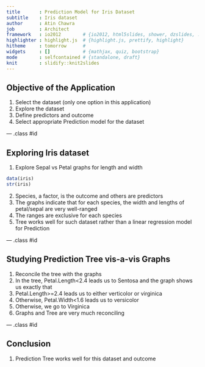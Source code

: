 ---
title       : Prediction Model for Iris Dataset
subtitle    : Iris dataset
author      : Atin Chawra
job         : Architect
framework   : io2012        # {io2012, html5slides, shower, dzslides, ...}
highlighter : highlight.js  # {highlight.js, prettify, highlight}
hitheme     : tomorrow      # 
widgets     : []            # {mathjax, quiz, bootstrap}
mode        : selfcontained # {standalone, draft}
knit        : slidify::knit2slides
---

## Objective of the Application

1. Select the dataset (only one option in this application)
2. Explore the dataset
3. Define predictors and outcome
4. Select appropriate Prediction model for the dataset

--- .class #id 

## Exploring Iris dataset

1. Explore Sepal vs Petal graphs for length and width
```{r}
data(iris)
str(iris)
```
2. Species, a factor, is the outcome and others are predictors
3. The graphs indicate that for each species, the width and lengths of petal/sepal are very well-ranged
4. The ranges are exclusive for each species
5. Tree works well for such dataset rather than a linear regression model for Prediction

--- .class #id 

## Studying Prediction Tree vis-a-vis Graphs

1. Reconcile the tree with the graphs
2. In the tree, Petal.Length<2.4 leads us to Sentosa and the graph shows us exactly that
3. Petal.Length>=2.4 leads us to either verticolor or virginica
4. Otherwise, Petal.Width<1.6 leads us to versicolor
5. Otherwise, we go to Virginica
6. Graphs and Tree are very much reconciling

--- .class #id 

## Conclusion

1. Prediction Tree works well for this dataset and outcome

